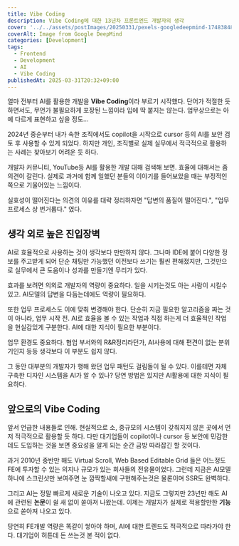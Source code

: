 ```yaml
---
title: Vibe Coding
description: Vibe Coding에 대한 13년차 프론트엔드 개발자의 생각
cover: '../../assets/postImages/20250331/pexels-googledeepmind-17483848.jpg'
coverAlt: Image from Google DeepMind
categories: [Development]
tags:
  - Frontend
  - Development
  - AI
  - Vibe Coding
publishedAt: 2025-03-31T20:32+09:00
---
```


얼마 전부터 AI를 활용한 개발을 **Vibe Coding**이라 부르기 시작했다. 단어가 적절한 듯 하면서도,
무언가 불필요하게 포장된 느낌이라 입에 딱 붙지는 않는다. 업무상으로는 아예 다르게 표현하고 싶을 정도...

2024년 중순부터 내가 속한 조직에서도 copilot을 시작으로 cursor 등의 AI를 보안 검토 후 사용할 수 있게 되었다.
하지만 개인, 조직별로 실제 실무에서 적극적으로 활용하는 사례는 찾아보기 어려운 듯 하다.

개발자 커뮤니티, YouTube등 AI를 활용한 개발 대해 검색해 보면. 효율에 대해서는 좀 의견이 갈린다.
실제로 과거에 함께 일했던 분들의 이야기를 들어보았을 때는 부정적인 쪽으로 기울어있는 느낌이다.

실효성이 떨어진다는 의견의 이유를 대략 정리하자면 "답변의 품질이 떨어진다.", "업무 프로세스 상 번거롭다." 였다.

## 생각 외로 높은 진입장벽

AI로 효율적으로 사용하는 것이 생각보다 만만하지 않다. 그나마 IDE에 붙어 다양한 정보를 주고받게 되어
단순 채팅만 가능했던 이전보다 쓰기는 훨씬 편해졌지만, 그것만으로 실무에서 큰 도움이나 성과를 만들기엔 무리가 있다.

효과를 보려면 의외로 개발자의 역량이 중요하다. 일을 시키는것도 아는 사람이 시킬수 있고. AI모델의 답변을 다듬는데에도 역량이 필요하다.

또한 업무 프로세스도 이에 맞춰 변경해야 한다. 단순히 지금 필요한 알고리즘을 짜는 것이 아니라, 업무 시작 전.
AI로 효율을 볼 수 있는 작업과 직접 하는게 더 효율적인 작업을 현실감있게 구분한다. AI에 대한 지식이 필요한 부분이다.

업무 환경도 중요하다. 협업 부서와의 R&R정리라던가, AI사용에 대해 편견이 없는 분위기인지 등등 생각보다 이 부분도 쉽지 않다.

그 동안 대부분의 개발자가 행해 왔던 업무 패턴도 걸림돌이 될 수 있다. 이를테면 자체 구축한 디자인 시스템을 AI가 알 수 있나?
당연 방법은 있지만 AI활용에 대한 지식이 필요하다.

## 앞으로의 Vibe Coding

앞서 언급한 내용들로 인해. 현실적으로 소, 중규모의 시스템이 갖춰지지 않은 곳에서 먼저 적극적으로 활용할 듯 하다.
다만 대기업들이 copilot이나 cursor 등 보안에 민감한데도 도입하는 것을 보면 중요성을 알게 되는 순간 금방 따라잡긴 할 것이다.

과거 2010년 중반만 해도 Virtual Scroll, Web Based Editable Grid 들은 어느정도 FE에 투자할 수 있는 의지나 규모가 있는 회사들의
전유물이었다. 그런데 지금은 AI모델 하나에 스크린샷만 보여주면 눈 깜짝할새에 구현해주는것은 물론이며 SSR도 완벽하다.

그리고 AI는 정말 빠르게 새로운 기술이 나오고 있다. 지금도 그렇지만 23년만 해도 AI에 관련된 **논문**이 쉴 새 없이 쏟아져 나왔는데.
이제는 개발자가 실제로 적용할만한 **기능**으로 쏟아져 나오고 있다.

당연히 FE개발 역량은 똑같이 쌓아야 하며, AI에 대한 트렌드도 적극적으로 따라가야 한다. 대기업이 허튼데 돈 쓰는것 본 적이 없다.
